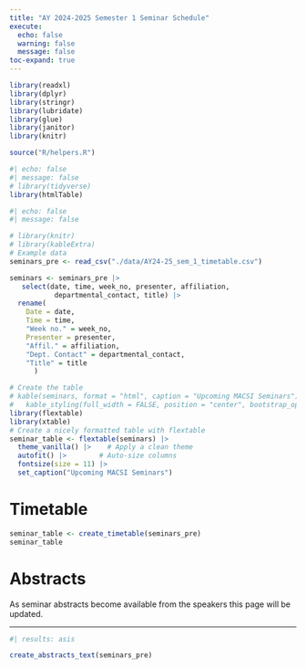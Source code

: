 ---
title: "AY 2024-2025 Semester 1 Seminar Schedule"
execute:
  echo: false
  warning: false
  message: false
toc-expand: true
---

```{r}
library(readxl)
library(dplyr)
library(stringr)
library(lubridate)
library(glue)
library(janitor)
library(knitr)

source("R/helpers.R")

#| echo: false
#| message: false
# library(tidyverse)
library(htmlTable)
```


```{r}
#| echo: false
#| message: false

# library(knitr)
# library(kableExtra)
# Example data
seminars_pre <- read_csv("./data/AY24-25_sem_1_timetable.csv")

seminars <- seminars_pre |>
   select(date, time, week_no, presenter, affiliation,
           departmental_contact, title) |> 
  rename(
    Date = date,
    Time = time, 
    "Week no." = week_no,
    Presenter = presenter, 
    "Affil." = affiliation, 
    "Dept. Contact" = departmental_contact, 
    "Title" = title
      )

# Create the table
# kable(seminars, format = "html", caption = "Upcoming MACSI Seminars") %>%
#   kable_styling(full_width = FALSE, position = "center", bootstrap_options = c("striped", "hover"))
library(flextable)
library(xtable)
# Create a nicely formatted table with flextable
seminar_table <- flextable(seminars) |>
  theme_vanilla() |>    # Apply a clean theme
  autofit() |>        # Auto-size columns
  fontsize(size = 11) |> 
  set_caption("Upcoming MACSI Seminars")

```
# Timetable

```{r}
seminar_table <- create_timetable(seminars_pre)
seminar_table
```


# Abstracts

As seminar abstracts become available from the speakers this page will be updated. 

---

```{r}
#| results: asis

create_abstracts_text(seminars_pre)

```